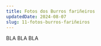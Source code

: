 ---
title: Fotos dos Burros fariñeiros
updatedDate: 2024-08-07
slug: 11-fotos-burros-fariñeiros
---

BLA BLA BLA
